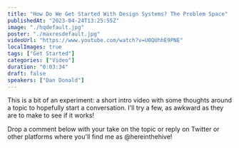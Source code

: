 ```yaml
---
title: "How Do We Get Started With Design Systems? The Problem Space"
publishedAt: "2023-04-24T13:25:55Z"
image: "./hqdefault.jpg"
poster: "./maxresdefault.jpg"
videoUrl: "https://www.youtube.com/watch?v=U0QUhhE9PNE"
localImages: true
tags: ["Get Started"]
categories: ["Video"]
duration: "0:03:34"
draft: false
speakers: ["Dan Donald"]
---
```


This is a bit of an experiment: a short intro video with some thoughts around a topic to hopefully start a conversation. I'll try a few, as awkward as they are to make to see if it works!

Drop a comment below with your take on the topic or reply on Twitter or other platforms where you'll find me as @hereinthehive!
